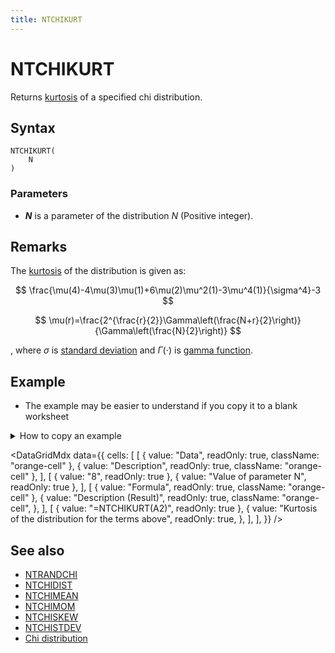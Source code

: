 ```yaml
---
title: NTCHIKURT
---
```



# NTCHIKURT

Returns [kurtosis](/docs/glossary#kurtosis) of a specified chi distribution.

## Syntax

```excel
NTCHIKURT(
    N
)
```

### Parameters

- **_N_** is a parameter of the distribution $N$ (Positive integer).

## Remarks

The [kurtosis](/docs/glossary#kurtosis) of the distribution is given as:

$$
\frac{\mu(4)-4\mu(3)\mu(1)+6\mu(2)\mu^2(1)-3\mu^4(1)}{\sigma^4}-3
$$

$$
\mu(r)=\frac{2^{\frac{r}{2}}\Gamma\left(\frac{N+r}{2}\right)}{\Gamma\left(\frac{N}{2}\right)}
$$

, where $\sigma$ is [standard deviation](/docs/glossary#standard-deviation) and $\Gamma(\cdot)$ is [gamma function](/docs/glossary#gamma-function).

## Example

- The example may be easier to understand if you copy it to a blank worksheet

<details>
  <summary>How to copy an example</summary>

1.  Create a blank workbook or worksheet.
2.  Select the example in the Help topic.

    **Note**  Do not select the row or column headers.

    ![Selecting an example from Help](./../../assets/functions/HowToCopy.png)

    Selecting an example from Help

3.  Press CTRL+C.
4.  In the worksheet, select cell A1, and press CTRL+V.
5.  To switch between viewing the results and viewing the formulas that return the results, press CTRL+` (grave accent), or on the **Tools** menu, point to **Formula Auditing**, and then click **Formula Auditing Mode**.

</details>

<DataGridMdx
  data={{
    cells: [
      [
        { value: "Data", readOnly: true, className: "orange-cell" },
        { value: "Description", readOnly: true, className: "orange-cell" },
      ],
      [
        { value: "8", readOnly: true },
        { value: "Value of parameter N", readOnly: true },
      ],
      [
        { value: "Formula", readOnly: true, className: "orange-cell" },
        {
          value: "Description (Result)",
          readOnly: true,
          className: "orange-cell",
        },
      ],
      [
        { value: "=NTCHIKURT(A2)", readOnly: true },
        {
          value: "Kurtosis of the distribution for the terms above",
          readOnly: true,
        },
      ],
    ],
  }}
/>

## See also

- [NTRANDCHI](../01-random-numbers/01-single-series/03-ntrandchi.mdx)
- [NTCHIDIST](010-ntchidist.mdx)
- [NTCHIMEAN](013-ntchimean.mdx)
- [NTCHIMOM](014-ntchimom.mdx)
- [NTCHISKEW](015-ntchiskew.mdx)
- [NTCHISTDEV](016-ntchistdev.mdx)
- [Chi distribution](https://www.ntrand.com/chi-distribution/)
